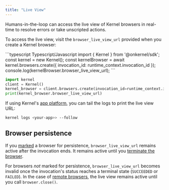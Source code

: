 ```yaml
---
title: "Live View"
---
```


Humans-in-the-loop can access the live view of Kernel browsers in real-time to resolve errors or take unscripted actions.

To access the live view, visit the `browser_live_view_url` provided when you create a Kernel browser:

<CodeGroup>
```typescript Typescript/Javascript
import { Kernel } from '@onkernel/sdk';
const kernel = new Kernel();
const kernelBrowser = await kernel.browsers.create({ invocation_id: runtime_context.invocation_id });
console.log(kernelBrowser.browser_live_view_url);
```

```python Python
import kernel
client = Kernel()
kernel_browser = client.browsers.create(invocation_id=runtime_context.invocation_id)
print(kernel_browser.browser_live_view_url)
```
</CodeGroup>

If using Kernel's [app platform](/build/develop), you can tail the logs to print the live view URL:

```bash
kernel logs <your-app>> --follow
```

## Browser persistence

If you [marked](/launch/browser-persistence) a browser for persistence, `browser_live_view_url` remains active after the invocation ends. It remains active until you [terminate the browser](/launch/browser-termination).

For browsers *not* marked for persistence, `browser_live_view_url` becomes invalid once the invocation's status reaches a terminal state (`SUCCEEDED` or `FAILED`). In the case of [remote browsers](/build/remote-browsers), the live view remains active until you call `browser.close()`.
